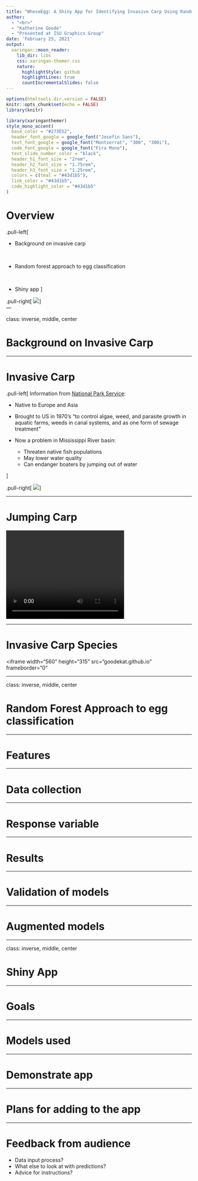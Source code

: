 ```yaml
---
title: "WhoseEgg: A Shiny App for Identifying Invasive Carp Using Random Forests and Fish Egg Characteristics"  
author: 
  - "<br>"
  - "Katherine Goode"
  - "Presented at ISU Graphics Group"
date: 'February 25, 2021'
output:
  xaringan::moon_reader:
    lib_dir: libs
    css: xaringan-themer.css
    nature:
      highlightStyle: github
      highlightLines: true
      countIncrementalSlides: false
---
```


```r
options(htmltools.dir.version = FALSE)
knitr::opts_chunk$set(echo = FALSE)
library(knitr)
```

```r
library(xaringanthemer)
style_mono_accent(
  base_color = "#273E52",
  header_font_google = google_font("Josefin Sans"),
  text_font_google = google_font("Montserrat", "300", "300i"),
  code_font_google = google_font("Fira Mono"),
  text_slide_number_color = "black",
  header_h1_font_size = "2rem",
  header_h2_font_size = "1.75rem",
  header_h3_font_size = "1.25rem",
  colors = c(teal = "#43d1b5"), 
  link_color = "#43d1b5", 
  code_highlight_color = "#43d1b5"
)
```

# Overview

.pull-left[
<br>

- Background on invasive carp

<br>

- Random forest approach to egg classification

<br>

- Shiny app
]

.pull-right[
![](figures/fishy.gif)
]      
---

class: inverse, middle, center

# Background on Invasive Carp

---

# Invasive Carp

.pull-left[
Information from [National Park Service](https://www.nps.gov/miss/learn/nature/ascarpover.htm): 

- Native to Europe and Asia

- Brought to US in 1970's "to control algae, weed, and parasite growth in aquatic farms, weeds in canal systems, and as one form of sewage treatment"

- Now a problem in Mississippi River basin:

  - Threaten native fish populations
  - May lower water quality
  - Can endanger boaters by jumping out of water
  
]

.pull-right[
![](figures/carp.jpg)
]

---

# Jumping Carp

<video width="320" height="240">
<source src="figures/jumping-carp.mp4" type="video/mp4">
</video>

---

# Invasive Carp Species

<iframe width="560" height="315" src="goodekat.github.io" frameborder="0" </iframe>

---

class: inverse, middle, center

# Random Forest Approach to egg classification

---

# Features

---

# Data collection

---

# Response variable

---

# Results

---

# Validation of models

---

# Augmented models
  
---

class: inverse, middle, center

# Shiny App

---

# Goals

---

# Models used

---

# Demonstrate app

---

# Plans for adding to the app

---

# Feedback from audience

- Data input process?
- What else to look at with predictions?
- Advice for instructions?
